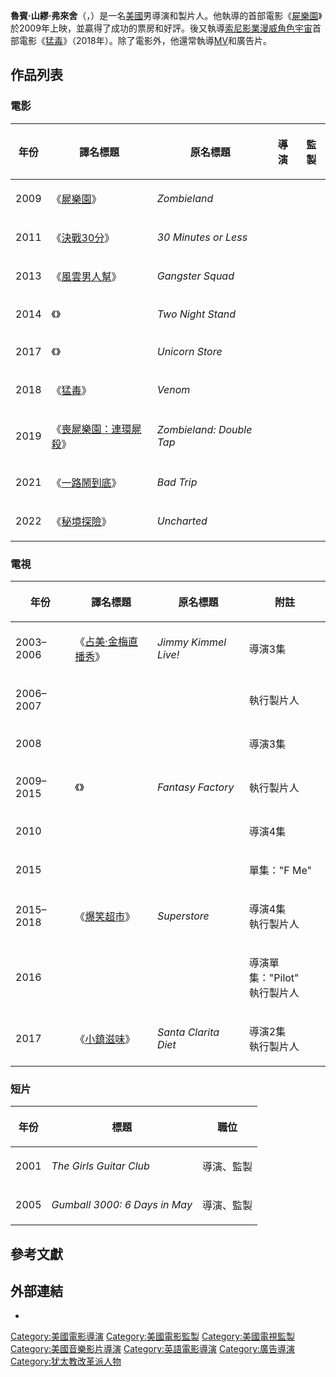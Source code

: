 {{noteTA
|T=zh-hk:魯賓·費利沙;zh-tw:魯賓·弗來舍;zh-cn:鲁本·弗雷斯彻;
|G1=Movie
|G2=Show
|1=zh-tw:屍樂園;zh-hk:喪屍樂園;zh-cn:僵尸之地;
|2=zh-tw:決戰30分;zh-hk:迫良持槍;zh-cn:惊魂半小时;
|3=zh-hk:魯賓;zh-tw:魯賓;zh-cn:鲁本;
|4=zh-hk:費利沙;zh-tw:弗來舍;zh-cn:弗雷斯彻;
}}
{{Infobox entertainer
| type = 導演
| name = 魯賓·弗來舍
| foreignname = {{lang|en|Ruben Fleischer}}
| image = Ruben Fleischer by Gage Skidmore.jpg
| caption = 2018年的弗來舍
| birth_name = 魯賓·山繆·弗來舍<br>（{{lang|en|Ruben Samuel Fleischer}}）<ref name=fmtrm1>{{cite web |url=http://familytreemaker.genealogy.com/users/j/e/n/Jaci-Jennings-Vale-of-Glamorgan/WEBSITE-0001/UHP-0539.html |title=Jennings, Hughes, Wilkes, Webber, Aldridge U.K.:Information about Ruben Samuel Fleischer |publisher=Familytreemaker.genealogy.com |date=1996-08-15 |accessdate=2013-01-07 |archive-date=2014-10-16 |archive-url=https://web.archive.org/web/20141016071512/http://familytreemaker.genealogy.com/users/j/e/n/Jaci-Jennings-Vale-of-Glamorgan/WEBSITE-0001/UHP-0539.html |dead-url=no }}</ref>
| birth_date = {{Birth date|1974|10|31}}
| birth_place = 美國[[華盛頓哥倫比亞特區|華盛頓哥倫比亞特區]]
| nationality = 美國
| alma_mater = 
| residence = 
| occupation = 導演、製片人
| years_active = 2001年至今
| spouse = {{marriage|{{lang|en|Holly Shakoor}}|2012}}<ref>{{cite web |author= |url=http://www.usmagazine.com/celebrity-news/news/emma-stone-officiates-a-wedding-just-like-these-other-celebrities-20121411 |title=Emma Stone officiates a wedding – just like these other celebrities |publisher=UsMagazine.com |date=2012-11-14 |accessdate=2013-01-11 |archive-date=2019-12-08 |archive-url=https://web.archive.org/web/20191208231544/https://www.usmagazine.com/celebrity-news/news/emma-stone-officiates-a-wedding-just-like-these-other-celebrities-20121411/ |dead-url=no }}</ref>
| awards = 
}}
{{中文譯名
| english   = Ruben Fleischer
| putonghua = 鲁本·弗雷斯彻
| taiwan    = 魯賓·弗來舍
| hongkong  = 魯賓·費利沙
}}
'''魯賓·山繆·弗來舍'''（{{lang-en|Ruben Samuel Fleischer}}，{{bd|1974年|10月31日}}）是一名[[美國|美國]]男導演和製片人。他執導的首部電影《[[屍樂園|屍樂園]]》於2009年上映，並贏得了成功的票房和好評。後又執導[[索尼影業漫威角色宇宙|索尼影業漫威角色宇宙]]首部電影《[[猛毒_(電影)|猛毒]]》（2018年）。除了電影外，他還常執導[[MV|MV]]和廣告片。

== 作品列表 ==
=== 電影 ===
{| class="wikitable"
|-
! 年份 !! 譯名標題 !! 原名標題 !! 導演 !! 監製
|-
| 2009 || 《[[屍樂園|屍樂園]]》 || ''Zombieland'' || {{yes}} || {{no}}
|-
| 2011 || 《[[決戰30分|決戰30分]]》 || ''30 Minutes or Less'' || {{yes}} || {{no}}
|-
| 2013 || 《[[風雲男人幫|風雲男人幫]]》 || ''Gangster Squad'' || {{yes}} || {{yes|執行製片人}}
|-
| 2014 || 《{{le|暴雪二夜情|Two Night Stand}}》 || ''Two Night Stand'' || {{no}} || {{yes}}
|-
| 2017 || 《{{le|獨角獸商店|Unicorn Store}}》 || ''Unicorn Store'' || {{no}} || {{yes}}
|-
| 2018 || 《[[猛毒_(電影)|猛毒]]》 || ''Venom'' || {{yes}} || {{no}}
|-
| 2019 || 《[[喪屍樂園：連環屍殺|喪屍樂園：連環屍殺]]》 || ''Zombieland: Double Tap'' || {{yes}} || {{no}}
|-
| 2021 || 《[[一路鬧到底|一路鬧到底]]》 || ''Bad Trip'' || {{no}} || {{yes}}
|-
| 2022 || 《[[秘境探險_(電影)|秘境探險]]》 || ''Uncharted'' || {{yes}} || {{no}}
|}

=== 電視 ===
{| class="wikitable"
|-
! 年份 !! 譯名標題 !! 原名標題 !! 附註
|-
| 2003–2006 || 《[[占美·金梅直播秀|占美·金梅直播秀]]》 || ''Jimmy Kimmel Live!'' || 導演3集
|-
| 2006–2007 || {{n/a}} || ''{{link-en|Rob & Big|Rob & Big}}'' || 執行製片人
|-
| 2008 || {{n/a}} || ''{{link-en|Between Two Ferns with Zach Galifianakis|Between Two Ferns with Zach Galifianakis}}'' || 導演3集
|-
| 2009–2015 || 《{{le|Rob夢幻工廠|Rob Dyrdek's Fantasy Factory|夢幻工廠}}》 || ''Fantasy Factory'' || 執行製片人
|-
| 2010 || {{n/a}} || ''{{link-en|Funny or Die Presents|Funny or Die Presents}}'' || 導演4集
|-
| 2015 || {{n/a}} || ''{{link-en|Marry Me (U.S. TV series)|Marry Me (U.S. TV series)|Marry Me}}'' || 單集："F Me"
|-
| 2015–2018 || 《[[爆笑超市|爆笑超市]]》 || ''Superstore'' || 導演4集<br />執行製片人
|-
| 2016 || {{n/a}} || ''{{link-en|American Housewife|American Housewife}}'' || 導演單集："Pilot"<br />執行製片人
|-
| 2017 || 《[[小鎮滋味|小鎮滋味]]》 || ''Santa Clarita Diet'' || 導演2集<br />執行製片人
|}

=== 短片 ===
{| class="wikitable"
|-
! 年份 !! 標題 !! 職位
|-
| 2001 || ''The Girls Guitar Club'' || 導演、監製
|-
| 2005 || ''Gumball 3000: 6 Days in May'' || 導演、監製
|}

== 參考文獻 ==
{{reflist}}

== 外部連結 ==
{{commons category|Ruben Fleischer}}
*{{IMDb name|0281508}}

{{魯賓·弗來舍}}
{{Authority control}}

{{DEFAULTSORT:Fleischer, Ruben}}
[[Category:美國電影導演|Category:美國電影導演]]
[[Category:美國電影監製|Category:美國電影監製]]
[[Category:美國電視監製|Category:美國電視監製]]
[[Category:美國音樂影片導演|Category:美國音樂影片導演]]
[[Category:英語電影導演|Category:英語電影導演]]
[[Category:廣告導演|Category:廣告導演]]
[[Category:犹太教改革派人物|Category:犹太教改革派人物]]